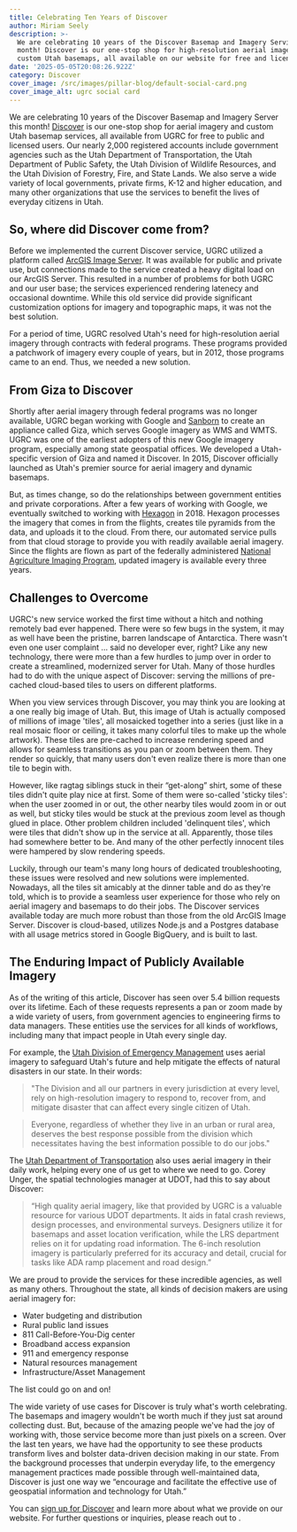 ```yaml
---
title: Celebrating Ten Years of Discover
author: Miriam Seely
description: >-
  We are celebrating 10 years of the Discover Basemap and Imagery Service this
  month! Discover is our one-stop shop for high-resolution aerial imagery and
  custom Utah basemaps, all available on our website for free and licensed use.
date: '2025-05-05T20:08:26.922Z'
category: Discover
cover_image: /src/images/pillar-blog/default-social-card.png
cover_image_alt: ugrc social card
---
```



We are celebrating 10 years of the Discover Basemap and Imagery Server this month! [Discover](/products/discover/) is our one-stop shop for aerial imagery and custom Utah basemap services, all available from UGRC for free to public and licensed users. Our nearly 2,000 registered accounts include government agencies such as the Utah Department of Transportation, the Utah Department of Public Safety, the Utah Division of Wildlife Resources, and the Utah Division of Forestry, Fire, and State Lands. We also serve a wide variety of local governments, private firms, K-12 and higher education, and many other organizations that use the services to benefit the lives of everyday citizens in Utah.

## So, where did Discover come from?

Before we implemented the current Discover service, UGRC utilized a platform called [ArcGIS Image Server](https://enterprise.arcgis.com/en/image/latest/get-started/windows/what-is-arcgis-image-server-.htm). It was available for public and private use, but connections made to the service created a heavy digital load on our ArcGIS Server. This resulted in a number of problems for both UGRC and our user base; the services experienced rendering latenecy and occasional downtime. While this old service did provide significant customization options for imagery and topographic maps, it was not the best solution.

For a period of time, UGRC resolved Utah's need for high-resolution aerial imagery through contracts with federal programs. These programs provided a patchwork of imagery every couple of years, but in 2012, those programs came to an end. Thus, we needed a new solution.

## From Giza to Discover

Shortly after aerial imagery through federal programs was no longer available, UGRC began working with Google and [Sanborn](https://sanborn.com/) to create an appliance called Giza, which serves Google imagery as WMS and WMTS. UGRC was one of the earliest adopters of this new Google imagery program, especially among state geospatial offices. We developed a Utah-specific version of Giza and named it Discover. In 2015, Discover officially launched as Utah's premier source for aerial imagery and dynamic basemaps.

But, as times change, so do the relationships between government entities and private corporations. After a few years of working with Google, we eventually switched to working with [Hexagon](https://hexagon.com/products/aerial-imagery) in 2018. Hexagon processes the imagery that comes in from the flights, creates tile pyramids from the data, and uploads it to the cloud. From there, our automated service pulls from that cloud storage to provide you with readily available aerial imagery. Since the flights are flown as part of the federally administered [National Agriculture Imaging Program](https://naip-usdaonline.hub.arcgis.com/), updated imagery is available every three years.

## Challenges to Overcome

UGRC's new service worked the first time without a hitch and nothing remotely bad ever happened. There were so few bugs in the system, it may as well have been the pristine, barren landscape of Antarctica. There wasn't even one user complaint … said no developer ever, right? Like any new technology, there were more than a few hurdles to jump over in order to create a streamlined, modernized server for Utah. Many of those hurdles had to do with the unique aspect of Discover: serving the millions of pre-cached cloud-based tiles to users on different platforms.

When you view services through Discover, you may think you are looking at a one really big image of Utah. But, this image of Utah is actually composed of millions of image 'tiles', all mosaicked together into a series (just like in a real mosaic floor or ceiling, it takes many colorful tiles to make up the whole artwork). These tiles are pre-cached to increase rendering speed and allows for seamless transitions as you pan or zoom between them. They render so quickly, that many users don't even realize there is more than one tile to begin with.

However, like ragtag siblings stuck in their “get-along” shirt, some of these tiles didn't quite play nice at first. Some of them were so-called 'sticky tiles': when the user zoomed in or out, the other nearby tiles would zoom in or out as well, but sticky tiles would be stuck at the previous zoom level as though glued in place. Other problem children included 'delinquent tiles', which were tiles that didn't show up in the service at all. Apparently, those tiles had somewhere better to be. And many of the other perfectly innocent tiles were hampered by slow rendering speeds.

Luckily, through our team's many long hours of dedicated troubleshooting, these issues were resolved and new solutions were implemented. Nowadays, all the tiles sit amicably at the dinner table and do as they're told, which is to provide a seamless user experience for those who rely on aerial imagery and basemaps to do their jobs. The Discover services available today are much more robust than those from the old ArcGIS Image Server. Discover is cloud-based, utilizes Node.js and a Postgres database with all usage metrics stored in Google BigQuery, and is built to last.

## The Enduring Impact of Publicly Available Imagery

As of the writing of this article, Discover has seen over 5.4 billion requests over its lifetime. Each of these requests represents a pan or zoom made by a wide variety of users, from government agencies to engineering firms to data managers. These entities use the services for all kinds of workflows, including many that impact people in Utah every single day.

For example, the [Utah Division of Emergency Management](https://dem.utah.gov/) uses aerial imagery to safeguard Utah's future and help mitigate the effects of natural disasters in our state. In their words:

> "The Division and all our partners in every jurisdiction at every level, rely on high-resolution imagery to respond to, recover from, and mitigate disaster that can affect every single citizen of Utah.

> Everyone, regardless of whether they live in an urban or rural area, deserves the best response possible from the division which necessitates having the best information possible to do our jobs."

The [Utah Department of Transportation](https://www.udot.utah.gov/connect/) also uses aerial imagery in their daily work, helping every one of us get to where we need to go. Corey Unger, the spatial technologies manager at UDOT, had this to say about Discover:

> “High quality aerial imagery, like that provided by UGRC is a valuable resource for various UDOT departments. It aids in fatal crash reviews, design processes, and environmental surveys. Designers utilize it for basemaps and asset location verification, while the LRS department relies on it for updating road information. The 6-inch resolution imagery is particularly preferred for its accuracy and detail, crucial for tasks like ADA ramp placement and road design.”

We are proud to provide the services for these incredible agencies, as well as many others. Throughout the state, all kinds of decision makers are using aerial imagery for:

- Water budgeting and distribution
- Rural public land issues
- 811 Call-Before-You-Dig center
- Broadband access expansion
- 911 and emergency response
- Natural resources management
- Infrastructure/Asset Management

The list could go on and on!

The wide variety of use cases for Discover is truly what's worth celebrating. The basemaps and imagery wouldn't be worth much if they just sat around collecting dust. But, because of the amazing people we've had the joy of working with, those service become more than just pixels on a screen. Over the last ten years, we have had the opportunity to see these products transform lives and bolster data-driven decision making in our state. From the background processes that underpin everyday life, to the emergency management practices made possible through well-maintained data, Discover is just one way we “encourage and facilitate the effective use of geospatial information and technology for Utah.”

You can [sign up for Discover](/products/discover/) and learn more about what we provide on our website. For further questions or inquiries, please reach out to <Contacts inline subject={frontmatter.title} contactKey='elevation' />.
